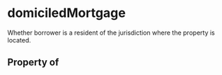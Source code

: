 # domiciledMortgage

Whether borrower is a resident of the jurisdiction where the property is located.

## Property of



